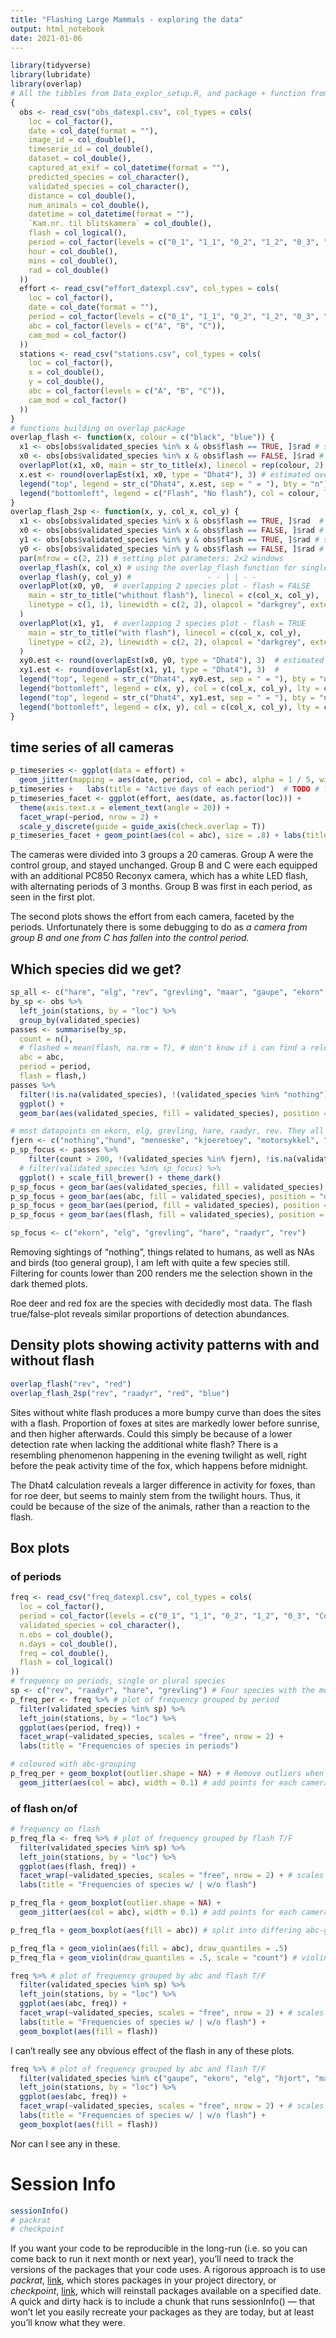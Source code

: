 ```yaml
---
title: "Flashing Large Mammals - exploring the data"
output: html_notebook
date: 2021-01-06
---
```




```r
library(tidyverse)
library(lubridate)
library(overlap)
# All the tibbles from Data_explor_setup.R, and package + function from Density.R
{
  obs <- read_csv("obs_datexpl.csv", col_types = cols(
    loc = col_factor(),
    date = col_date(format = ""),
    image_id = col_double(),
    timeserie_id = col_double(),
    dataset = col_double(),
    captured_at_exif = col_datetime(format = ""),
    predicted_species = col_character(),
    validated_species = col_character(),
    distance = col_double(),
    num_animals = col_double(),
    datetime = col_datetime(format = ""),
    `Kam.nr. til blitskamera` = col_double(),
    flash = col_logical(),
    period = col_factor(levels = c("0_1", "1_1", "0_2", "1_2", "0_3", "Control")),
    hour = col_double(),
    mins = col_double(),
    rad = col_double()
  ))
  effort <- read_csv("effort_datexpl.csv", col_types = cols(
    loc = col_factor(),
    date = col_date(format = ""),
    period = col_factor(levels = c("0_1", "1_1", "0_2", "1_2", "0_3", "Control")),
    abc = col_factor(levels = c("A", "B", "C")),
    cam_mod = col_factor()
  ))
  stations <- read_csv("stations.csv", col_types = cols(
    loc = col_factor(),
    x = col_double(),
    y = col_double(),
    abc = col_factor(levels = c("A", "B", "C")),
    cam_mod = col_factor()
  ))
}
# functions building on overlap package
overlap_flash <- function(x, colour = c("black", "blue")) {
  x1 <- obs[obs$validated_species %in% x & obs$flash == TRUE, ]$rad # species when flash = TRUE
  x0 <- obs[obs$validated_species %in% x & obs$flash == FALSE, ]$rad #   - - | | - -     = FALSE
  overlapPlot(x1, x0, main = str_to_title(x), linecol = rep(colour, 2), linewidth = c(2, 2), olapcol = "darkgrey", extend = "lightgrey") # plot
  x.est <- round(overlapEst(x1, x0, type = "Dhat4"), 3) # estimated overlap using Dhat4
  legend("top", legend = str_c("Dhat4", x.est, sep = " = "), bty = "n") # Dhat4 estimate label
  legend("bottomleft", legend = c("Flash", "No flash"), col = colour, lty = c(1, 2), lwd = 2, bty = "n") # legend
}
overlap_flash_2sp <- function(x, y, col_x, col_y) {
  x1 <- obs[obs$validated_species %in% x & obs$flash == TRUE, ]$rad  # sp X when flash = TRUE
  x0 <- obs[obs$validated_species %in% x & obs$flash == FALSE, ]$rad # - - | | - -    = FALSE
  y1 <- obs[obs$validated_species %in% y & obs$flash == TRUE, ]$rad # sp Y when flash = TRUE
  y0 <- obs[obs$validated_species %in% y & obs$flash == FALSE, ]$rad # - - | | - -    = FALSE
  par(mfrow = c(2, 2)) # setting plot parameters: 2x2 windows
  overlap_flash(x, col_x) # using the overlap_flash function for single species w/w/o flash-plot
  overlap_flash(y, col_y) #                 - - | | - -
  overlapPlot(x0, y0,  # overlapping 2 species plot - flash = FALSE
    main = str_to_title("whithout flash"), linecol = c(col_x, col_y),
    linetype = c(1, 1), linewidth = c(2, 2), olapcol = "darkgrey", extend = "lightgrey"
  )
  overlapPlot(x1, y1,  # overlapping 2 species plot - flash = TRUE
    main = str_to_title("with flash"), linecol = c(col_x, col_y),
    linetype = c(2, 2), linewidth = c(2, 2), olapcol = "darkgrey", extend = "lightgrey"
  )
  xy0.est <- round(overlapEst(x0, y0, type = "Dhat4"), 3)  # estimated overlap using Dhat4 - flash = FALSE
  xy1.est <- round(overlapEst(x1, y1, type = "Dhat4"), 3)  #           - - | | - -         - flash = TRUE
  legend("top", legend = str_c("Dhat4", xy0.est, sep = " = "), bty = "n") # Dhat4 label
  legend("bottomleft", legend = c(x, y), col = c(col_x, col_y), lty = c(1, 1), lwd = 2, bty = "n") # legend
  legend("top", legend = str_c("Dhat4", xy1.est, sep = " = "), bty = "n")
  legend("bottomleft", legend = c(x, y), col = c(col_x, col_y), lty = c(2, 2), lwd = 2, bty = "n")
}
```


## time series of all cameras
```r
p_timeseries <- ggplot(data = effort) +
  geom_jitter(mapping = aes(date, period, col = abc), alpha = 1 / 5, width = 0, height = 0.1)
p_timeseries +   labs(title = "Active days of each period")  # TODO # find a way to mark n cameras by groups (A = 19, B = 20, C = 20)
p_timeseries_facet <- ggplot(effort, aes(date, as.factor(loc))) +
  theme(axis.text.x = element_text(angle = 20)) +
  facet_wrap(~period, nrow = 2) +
  scale_y_discrete(guide = guide_axis(check.overlap = T))
p_timeseries_facet + geom_point(aes(col = abc), size = .8) + labs(title = "Active days of each camera faceted by periods")
```
The cameras were divided into 3 groups a 20 cameras. Group A were the control group, and stayed unchanged. Group B and C were each equipped with an additional PC850 Reconyx camera, which has a white LED flash, with alternating periods of 3 months. Group B was first in each period, as seen in the first plot.

The second plots shows the effort from each camera, faceted by the periods. Unfortunately there is some debugging to do as _a camera from group B and one from C has fallen into the control period._



## Which species did we get?
```r
sp_all <- c("hare", "elg", "rev", "grevling", "maar", "gaupe", "ekorn", "raadyr", "hjort") # interesting species with enough datapoints
by_sp <- obs %>%
  left_join(stations, by = "loc") %>%
  group_by(validated_species)
passes <- summarise(by_sp,
  count = n(),
  # flashed = mean(flash, na.rm = T), # don't know if i can find a relevant use of this
  abc = abc,
  period = period,
  flash = flash,)
passes %>% 
  filter(!is.na(validated_species), !(validated_species %in% "nothing")) %>% 
  ggplot() +
  geom_bar(aes(validated_species, fill = validated_species), position = "dodge") + geom_hline(yintercept = 200) # shows actual counts of each species

# most datapoints on ekorn, elg, grevling, hare, raadyr, rev. They all have >100 passings in each abc-grouping
fjern <- c("nothing","hund", "menneske", "kjoeretoey", "motorsykkel", "ukjent", "sau", "ku", "fugl") # uninteresting or too general groups
p_sp_focus <- passes %>% 
    filter(count > 200, !(validated_species %in% fjern), !is.na(validated_species)) %>% # removing low counts and sp in 'fjern'
  # filter(validated_species %in% sp_focus) %>% 
  ggplot() + scale_fill_brewer() + theme_dark()
p_sp_focus + geom_bar(aes(validated_species, fill = validated_species), position = "dodge") + geom_hline(yintercept = 200) # same as first plot, more filtered
p_sp_focus + geom_bar(aes(abc, fill = validated_species), position = "dodge") + geom_hline(yintercept = 100) # same as first plot, more filtered
p_sp_focus + geom_bar(aes(period, fill = validated_species), position = "dodge") + geom_hline(yintercept = 100) 
p_sp_focus + geom_bar(aes(flash, fill = validated_species), position = "dodge") + geom_hline(yintercept = 100)

sp_focus <- c("ekorn", "elg", "grevling", "hare", "raadyr", "rev")
```
Removing sightings of "nothing", things related to humans, as well as NAs and birds (too general group), I am left with quite a few species still. Filtering for counts lower than 200 renders me the selection shown in the dark themed plots.

Roe deer and red fox are the species with decidedly most data. The flash true/false-plot reveals similar proportions of detection abundances.

## Density plots showing activity patterns with and without flash
```r
overlap_flash("rev", "red") 
overlap_flash_2sp("rev", "raadyr", "red", "blue")
```
Sites without white flash produces a more bumpy curve than does the sites with a flash. Proportion of foxes at sites are markedly lower before sunrise, and then higher afterwards. Could this simply be because of a lower detection rate when lacking the additional white flash? There is a resembling phenomenon happening in the evening twilight as well, right before the peak activity time of the fox, which happens before midnight.

The Dhat4 calculation reveals a larger difference in activity for foxes, than for roe deer, but seems to mainly stem from the twilight hours. Thus, it could be because of the size of the animals, rather than a reaction to the flash.

## Box plots
### of periods
```r
freq <- read_csv("freq_datexpl.csv", col_types = cols(
  loc = col_factor(),
  period = col_factor(levels = c("0_1", "1_1", "0_2", "1_2", "0_3", "Control")),
  validated_species = col_character(),
  n.obs = col_double(),
  n.days = col_double(),
  freq = col_double(),
  flash = col_logical()
))
# frequency on periods, single or plural species
sp <- c("rev", "raadyr", "hare", "grevling") # Four species with the most datapoints
p_freq_per <- freq %>% # plot of frequency grouped by period
  filter(validated_species %in% sp) %>%
  left_join(stations, by = "loc") %>%
  ggplot(aes(period, freq)) +
  facet_wrap(~validated_species, scales = "free", nrow = 2) +
  labs(title = "Frequencies of species in periods")

# coloured with abc-grouping
p_freq_per + geom_boxplot(outlier.shape = NA) + # Remove outliers when overlaying boxplot with original data points
  geom_jitter(aes(col = abc), width = 0.1) # add points for each camera

```

### of flash on/of
```r
# frequency on flash
p_freq_fla <- freq %>% # plot of frequency grouped by flash T/F
  filter(validated_species %in% sp) %>%
  left_join(stations, by = "loc") %>%
  ggplot(aes(flash, freq)) +
  facet_wrap(~validated_species, scales = "free", nrow = 2) + # scales = "free" zooms in on each species plot (i.e. not considering frames of the others)
  labs(title = "Frequencies of species w/ | w/o flash")

p_freq_fla + geom_boxplot(outlier.shape = NA) +
  geom_jitter(aes(col = abc), width = 0.1) # add points for each camera

p_freq_fla + geom_boxplot(aes(fill = abc)) # split into differing abc-groups. 257(group B) mess up the control-box

p_freq_fla + geom_violin(aes(fill = abc), draw_quantiles = .5) 
p_freq_fla + geom_violin(draw_quantiles = .5, scale = "count") # violin plot, scale = "count" -> Scale maximum width proportional to sample size

freq %>% # plot of frequency grouped by abc and flash T/F
  filter(validated_species %in% sp) %>%
  left_join(stations, by = "loc") %>%
  ggplot(aes(abc, freq)) +
  facet_wrap(~validated_species, scales = "free", nrow = 2) + # scales = "free"
  labs(title = "Frequencies of species w/ | w/o flash") +
  geom_boxplot(aes(fill = flash))
```
I can't really see any obvious effect of the flash in any of these plots.

```r
freq %>% # plot of frequency grouped by abc and flash T/F
  filter(validated_species %in% c("gaupe", "ekorn", "elg", "hjort", "maar", "katt")) %>%
  left_join(stations, by = "loc") %>%
  ggplot(aes(abc, freq)) +
  facet_wrap(~validated_species, scales = "free", nrow = 2) + # scales = "free"
  labs(title = "Frequencies of species w/ | w/o flash") +
  geom_boxplot(aes(fill = flash))
```
Nor can I see any in these.




# Session Info
```r
sessionInfo()
# packrat
# checkpoint
```

If you want your code to be reproducible in the long-run (i.e. so you can come back to run it next month or next year), you’ll need to track the versions of the packages that your code uses.
A rigorous approach is to use _packrat_, [link](http://rstudio.github.io/packrat/), which stores packages in your project directory,
or _checkpoint_, [link](https://github.com/RevolutionAnalytics/checkpoint), which will reinstall packages available on a specified date. A quick and dirty hack is to include a chunk that runs sessionInfo() — that won’t let you easily recreate your packages as they are today, but at least you’ll know what they were.